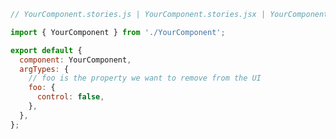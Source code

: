 ```js
// YourComponent.stories.js | YourComponent.stories.jsx | YourComponent.stories.ts | YourComponent.stories.tsx

import { YourComponent } from './YourComponent';

export default {
  component: YourComponent,
  argTypes: {
    // foo is the property we want to remove from the UI
    foo: {
      control: false,
    },
  },
};
```
